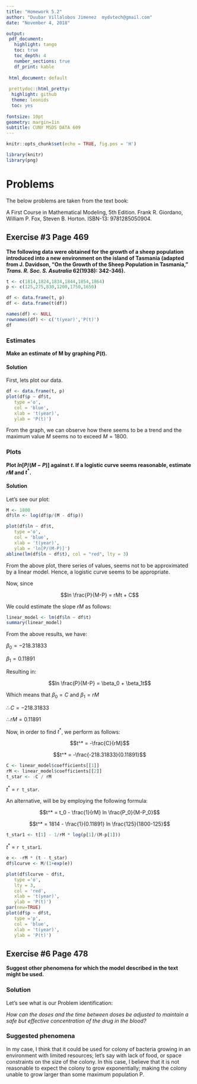 ```yaml
---
title: "Homework 5.2"
author: "Duubar Villalobos Jimenez  mydvtech@gmail.com"
date: "November 4, 2018"

output:
 pdf_document:
   highlight: tango
   toc: true
   toc_depth: 4
   number_sections: true
   df_print: kable
   
 html_document: default
 
 prettydoc::html_pretty:
  highlight: github
  theme: leonids
  toc: yes
  
fontsize: 10pt
geometry: margin=1in
subtitle: CUNY MSDS DATA 609
---
```


```r

knitr::opts_chunk$set(echo = TRUE, fig.pos = 'H')

```


```r

library(knitr)
library(png) 

```

# Problems

The below problems are taken from the text book:

A First Course in Mathematical Modeling, 5th Edition. Frank R. Giordano, William P. Fox, Steven B. Horton. ISBN-13: 9781285050904.

## Exercise \#3 Page 469

**The following data were obtained for the growth of a sheep population introduced into a new environment on the island of Tasmania (adapted from J. Davidson, "On the Growth of the Sheep Population in Tasmania," *Trans. R. Soc. S. Asutralia* 62(1938): 342-346).**

```r
t <- c(1814,1824,1834,1844,1854,1864)
p <- c(125,275,830,1200,1750,1650)

df <- data.frame(t, p)
df <- data.frame(t(df))

names(df) <- NULL
rownames(df) <- c('t(year)','P(t)')
df
```

### Estimates

**Make an estimate of M by graphing $P(t)$.**

#### Solution

First, lets plot our data.

```r
df <- data.frame(t, p)
plot(df$p ~ df$t, 
   type ='o', 
   col = 'blue',
   xlab = 't(year)',
   ylab = 'P(t)')
```

From the graph, we can observe how there seems to be a trend and the maximum value $M$ seems no to exceed $M = 1800$.

### Plots

**Plot $ln[P/(M-P)]$ against $t$. If a logistic curve seems reasonable, estimate $rM$ and $t^*$.**

#### Solution

Let's see our plot:

```r
M <- 1800
df$ln <- log(df$p/(M - df$p))
```


```r
plot(df$ln ~ df$t, 
   type ='o', 
   col = 'blue',
   xlab = 't(year)',
   ylab = 'ln[P/(M-P)]')
abline(lm(df$ln ~ df$t), col = "red", lty = 3)
```

From the above plot, there series of values, seems not to be approximated by a linear model. Hence, a logistic curve seems to be appropriate.

Now, since

$$ln \frac{P}{M-P} = rMt + C$$

We could estimate the slope $rM$ as follows:


```r
linear_model <- lm(df$ln ~ df$t)
summary(linear_model)
```

From the above results, we have:

$\beta_0 = -218.31833$

$\beta_1 = 0.11891$

Resulting in:

$$ln \frac{P}{M-P} = \beta_0 + \beta_1t$$

Which means that $\beta_0 = C$ and $\beta_1 = rM$

$\therefore C = -218.31833$

$\therefore rM = 0.11891$

Now, in order to find $t^*$, we perform as follows:

$$t^* = -\frac{C}{rM}$$

$$t^* = -\frac{-218.31833}{0.11891}$$


```r
C <- linear_model$coefficients[[1]]
rM <- linear_model$coefficients[[2]]
t_star <- -C / rM

```

$t^*$ = `r t_star`.

An alternative, will be by employing the following formula:

$$t^* = t_0 - \frac{1}{rM} ln \frac{P_0}{M-P_0}$$

$$t^* = 1814 - \frac{1}{0.11891} ln \frac{125}{1800-125}$$

```r
t_star1 <- t[1] - 1/rM * log(p[1]/(M-p[1]))
```

$t^*$ = `r t_star1`.


```r
e <- -rM * (t - t_star)
df$lcurve <- M/(1+exp(e))
```

```r
plot(df$lcurve ~ df$t, 
   type ='o', 
   lty = 3,
   col = 'red',
   xlab = 't(year)',
   ylab = 'P(t)')
par(new=TRUE)
plot(df$p ~ df$t, 
   type ='p', 
   col = 'blue',
   xlab = 't(year)',
   ylab = 'P(t)')
```

## Exercise \#6 Page 478

**Suggest other phenomena for which the model described in the text might be used.**

### Solution

Let's see what is our Problem identification:

*How can the doses and the time between doses be adjusted to maintain a safe but effective concentration of the drug in the blood?*

### Suggested phenomena

In my case, I think that it could be used for colony of bacteria growing in an environment with limited resources; let's say with lack of food, or space constraints on the size of the colony. In this case, I believe that it is not reasonable to expect the colony to grow exponentially; making the colony unable to grow larger than some maximum population P.

